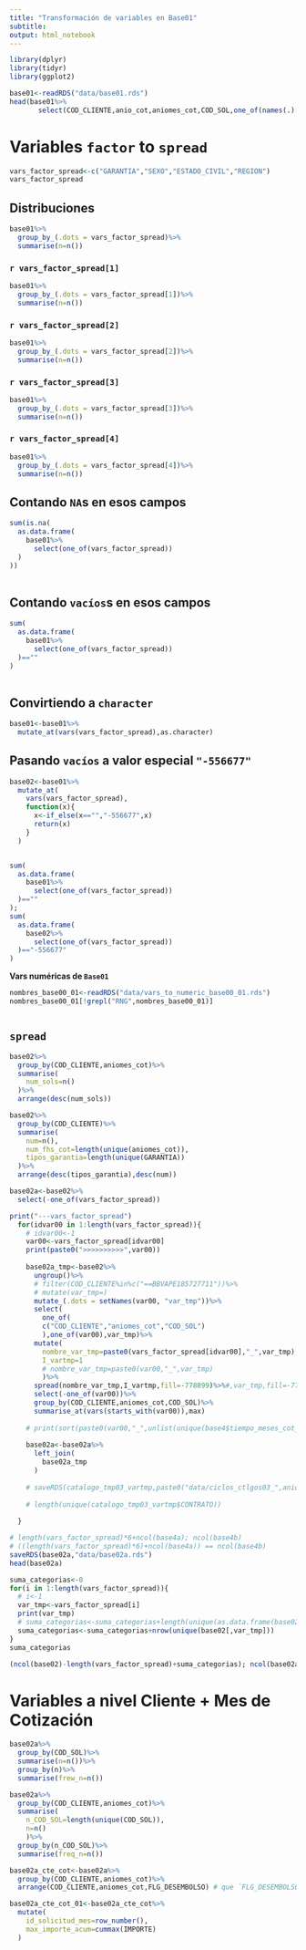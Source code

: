 ```yaml
---
title: "Transformación de variables en Base01"
subtitle: 
output: html_notebook
---
```


```r
library(dplyr)
library(tidyr)
library(ggplot2)
```

```r
base01<-readRDS("data/base01.rds")
head(base01%>%
       select(COD_CLIENTE,anio_cot,aniomes_cot,COD_SOL,one_of(names(.)[!names(.)%in%c("COD_CLIENTE","aniomes_cot","anio_cot","COD_SOL")])))
```

# Variables `factor` to `spread`
```r
vars_factor_spread<-c("GARANTIA","SEXO","ESTADO_CIVIL","REGION")
vars_factor_spread
```

## Distribuciones
```r
base01%>%
  group_by_(.dots = vars_factor_spread)%>%
  summarise(n=n())
```

### `r vars_factor_spread[1]`
```r
base01%>%
  group_by_(.dots = vars_factor_spread[1])%>%
  summarise(n=n())
```

### `r vars_factor_spread[2]`
```r
base01%>%
  group_by_(.dots = vars_factor_spread[2])%>%
  summarise(n=n())
```

### `r vars_factor_spread[3]`
```r
base01%>%
  group_by_(.dots = vars_factor_spread[3])%>%
  summarise(n=n())
```

### `r vars_factor_spread[4]`
```r
base01%>%
  group_by_(.dots = vars_factor_spread[4])%>%
  summarise(n=n())
```

## Contando `NA`s en esos campos
```r
sum(is.na(
  as.data.frame(
    base01%>%
      select(one_of(vars_factor_spread))
  )
))
  
```

## Contando `vacíos`s en esos campos
```r
sum(
  as.data.frame(
    base01%>%
      select(one_of(vars_factor_spread))
  )==""
)
  
```

## Convirtiendo a `character`
```r
base01<-base01%>%
  mutate_at(vars(vars_factor_spread),as.character)
```

## Pasando `vacíos` a valor especial `"-556677"`

```r
base02<-base01%>%
  mutate_at(
    vars(vars_factor_spread),
    function(x){
      x<-if_else(x=="","-556677",x)
      return(x)
    }
  )


sum(
  as.data.frame(
    base01%>%
      select(one_of(vars_factor_spread))
  )==""
);
sum(
  as.data.frame(
    base02%>%
      select(one_of(vars_factor_spread))
  )=="-556677"
)
```


**Vars numéricas de `Base01`**
```r
nombres_base00_01<-readRDS("data/vars_to_numeric_base00_01.rds")
nombres_base00_01[!grepl("RNG",nombres_base00_01)]
```


```r

```




## `spread`

```r
base02%>%
  group_by(COD_CLIENTE,aniomes_cot)%>%
  summarise(
    num_sols=n()
  )%>%
  arrange(desc(num_sols))
```
```r
base02%>%
  group_by(COD_CLIENTE)%>%
  summarise(
    num=n(),
    num_fhs_cot=length(unique(aniomes_cot)),
    tipos_garantia=length(unique(GARANTIA))
  )%>%
  arrange(desc(tipos_garantia),desc(num))
```

```r
base02a<-base02%>%
  select(-one_of(vars_factor_spread))

print("---vars_factor_spread")
  for(idvar00 in 1:length(vars_factor_spread)){
    # idvar00<-1
    var00<-vars_factor_spread[idvar00]
    print(paste0(">>>>>>>>>>",var00))
    
    base02a_tmp<-base02%>%
      ungroup()%>%
      # filter(COD_CLIENTE%in%c("==BBVAPE185727711"))%>%
      # mutate(var_tmp=)
      mutate_(.dots = setNames(var00, "var_tmp"))%>%
      select(
        one_of(
        c("COD_CLIENTE","aniomes_cot","COD_SOL")
        ),one_of(var00),var_tmp)%>%
      mutate(
        nombre_var_tmp=paste0(vars_factor_spread[idvar00],"_",var_tmp),
        I_vartmp=1
        # nombre_var_tmp=paste0(var00,"_",var_tmp)
        )%>%
      spread(nombre_var_tmp,I_vartmp,fill=-778899)%>%#,var_tmp,fill=-778899)%>%
      select(-one_of(var00))%>%
      group_by(COD_CLIENTE,aniomes_cot,COD_SOL)%>%
      summarise_at(vars(starts_with(var00)),max)
    
    # print(sort(paste0(var00,"_",unlist(unique(base4$tiempo_meses_cot_dat)))))
    
    base02a<-base02a%>%
      left_join(
        base02a_tmp
      )
    
    # saveRDS(catalogo_tmp03_vartmp,paste0("data/ciclos_ctlgos03_",aniomes_tmp,"_vartmp_",var00,".rds"))
    
    # length(unique(catalogo_tmp03_vartmp$CONTRATO))
    
  }

# length(vars_factor_spread)*6+ncol(base4a); ncol(base4b)
# ((length(vars_factor_spread)*6)+ncol(base4a)) == ncol(base4b)
saveRDS(base02a,"data/base02a.rds")
head(base02a)
```

```r
suma_categorias<-0
for(i in 1:length(vars_factor_spread)){
  # i<-1
  var_tmp<-vars_factor_spread[i]
  print(var_tmp)
  # suma_categorias<-suma_categorias+length(unique(as.data.frame(base02)[,var_tmp]))
  suma_categorias<-suma_categorias+nrow(unique(base02[,var_tmp]))
}
suma_categorias
```
```r
(ncol(base02)-length(vars_factor_spread)+suma_categorias); ncol(base02a)
```


# Variables a nivel Cliente + Mes de Cotización
```r
base02a%>%
  group_by(COD_SOL)%>%
  summarise(n=n())%>%
  group_by(n)%>%
  summarise(frew_n=n())
```

```r
base02a%>%
  group_by(COD_CLIENTE,aniomes_cot)%>%
  summarise(
    n_COD_SOL=length(unique(COD_SOL)),
    n=n()
    )%>%
  group_by(n_COD_SOL)%>%
  summarise(freq_n=n())
```

```r
base02a_cte_cot<-base02a%>%
  group_by(COD_CLIENTE,aniomes_cot)%>%
  arrange(COD_CLIENTE,aniomes_cot,FLG_DESEMBOLSO) # que `FLG_DESEMBOLSO==1` vaya a lo último de cada mes de cotización

```

```r
base02a_cte_cot_01<-base02a_cte_cot%>%
  mutate(
    id_solicitud_mes=row_number(),
    max_importe_acum=cummax(IMPORTE)
  )
```


